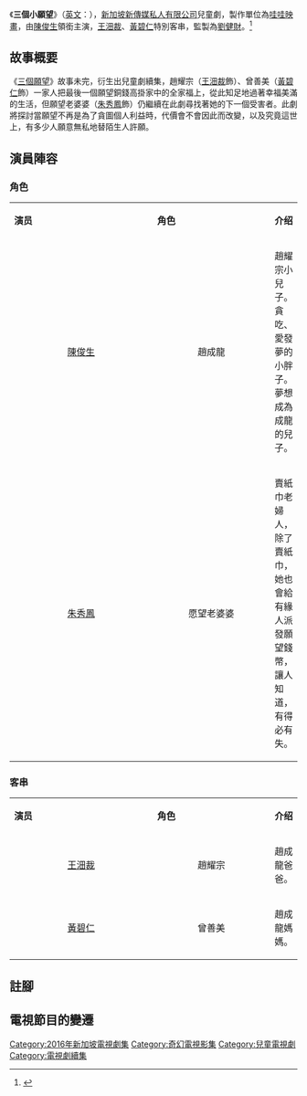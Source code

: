 {{電視節目信息框
| 名称 = 三個小願望<br/> Three Little Wishes
| 类型 = 兒童劇
| 演出= [[陈俊生_(童星)|陳俊生]] <br> 特別客串：<br>[[王沺裁|王沺裁]]、[[黃碧仁|黃碧仁]]
| 主题曲 = 
| 片尾曲 = 
| 插曲 = 
| 语言 = [[华语|华语]]
| 集数 = 13
| 制作年份 = 2016年6月 - 2016年8月
| 执行制作 =
| 监制 = [[刘健财|刘健财]]
| 导演 = 
| 统筹 = 
| 编审 = 
| 编导 =
| 助理编导 =
| 编剧= 
| 外景 = {{SIN}}
| 每集长 = 23 分钟
| 制作公司 = [[哇哇映画|哇哇映画]]
| 频道1 = [[新传媒8频道|新传媒8频道]]
| 视频制式1 = [[標準畫質電視|標準畫質電視]]、[[高清晰度电视|-{zh-cn:高清晰度电视;zh-hk:高清電視;zh-tw:高畫質電視;zh-hans:高清晰度电视;zh-hant:高解析度電視;zh-mo:高清電視;}-]]
| 音频制式1 =
| 首播国家1 = {{SIN}}
| 首播地区1 =
| 开始1 = 2016年12月25日
| 结束1 = 2017年3月19日
| 晚于= 
| 早于= 
| 相关节目= [[三個願望|三個願望]]（2014）
| 官方网站= 
}}

《'''三個小願望'''》（[[英语|英文]]：{{lang|en|'''Three Little Wishes'''}}），[[新加坡|新加坡]][[新傳媒私人有限公司|新傳媒私人有限公司]]兒童劇，製作單位為[[哇哇映畫|哇哇映畫]]，由[[陈俊生_(童星)|陳俊生]]領銜主演，[[王沺裁|王沺裁]]、[[黃碧仁|黃碧仁]]特別客串，監製為[[劉健財|劉健財]]。<ref>{{cite news|title=《三个愿望》衍生儿童剧续集 黄碧仁王沺裁首当茄哩菲|url=http://www.zaobao.com.sg/culture/entertainment/others/story20160615-629205|publisher=聯合早報|date=2016年6月15日|accessdate=2016年7月10日|archive-date=2016年9月19日|archive-url=https://web.archive.org/web/20160919225049/http://www.zaobao.com.sg/culture/entertainment/others/story20160615-629205|dead-url=no}}</ref>

==故事概要==
《[[三個願望|三個願望]]》故事未完，衍生出兒童劇續集，趙耀宗（[[王沺裁|王沺裁]]飾）、曾善美（[[黃碧仁|黃碧仁]]飾）一家人把最後一個願望銅錢高掛家中的全家福上，從此知足地過著幸福美滿的生活，但願望老婆婆（[[朱秀鳳|朱秀鳳]]飾）仍繼續在此劇尋找著她的下一個受害者。此劇將探討當願望不再是為了貪圖個人利益時，代價會不會因此而改變，以及究竟這世上，有多少人願意無私地替陌生人許願。

== 演員陣容 ==
=== 角色 ===
{|class="wikitable" width="80%"
|- style="background:green; color:snow" 
|width="7%"|'''演员''' || width="8%"|'''角色''' || width="46%"|'''介绍'''
|-
|align="center"|[[陈俊生_(童星)|陳俊生]]||align="center"|趙成龍||趙耀宗小兒子。貪吃、愛發夢的小胖子。夢想成為成龍的兒子。
|-
|align="center"|[[朱秀鳳|朱秀鳳]]||align="center"|愿望老婆婆||賣紙巾老婦人，除了賣紙巾，她也會給有緣人派發願望錢幣，讓人知道，有得必有失。
|}

=== 客串 ===
{|class="wikitable" width="80%"
|- style="background:green; color:snow" align=center
|width="7%"|'''演员''' || width="8%"|'''角色''' || width="46%"|'''介绍'''
|-
|align="center"|[[王沺裁|王沺裁]]||align="center"|趙耀宗||趙成龍爸爸。
|-
|align="center"|[[黃碧仁|黃碧仁]]||align="center"|曾善美||趙成龍媽媽。
|}

== 註腳 ==
{{註腳}}

==電視節目的變遷==
{{電視節目的變遷
|電視台={{flagicon|SIN}} [[新加坡|新加坡]] [[新傳媒8頻道|新傳媒8頻道]]
|播放檔次= 乐乐窝时段 星期日 10:30 - 11:00
|節目名稱=三个小愿望<br>（2016.12.25 - 2017.03.19）
|上一節目=未知<br />（ - 2016.12.18）
|下一節目=未知<br />（2017.03.26 - ）
}}

{{DEFAULTSORT:San Ge Xiao Yuan Wang}}
[[Category:2016年新加坡電視劇集|Category:2016年新加坡電視劇集]]
[[Category:奇幻電視影集|Category:奇幻電視影集]]
[[Category:兒童電視劇|Category:兒童電視劇]]
[[Category:電視劇續集|Category:電視劇續集]]